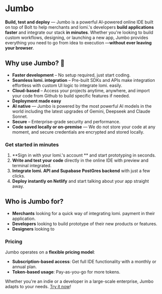 # **Jumbo**

**Build, test and deploy** — Jumbo is a powerful AI-powered online IDE built on top of Bolt to help merchants and lomi.'s developers **build applications faster** and integrate our stack **in minutes**. Whether you're looking to build custom workflows, designing, or launching a new app, Jumbo provides everything you need to go from idea to execution  —**without ever leaving your browser**.  

## **Why use Jumbo?** 🚀 
- **Faster development** – No setup required, just start coding.  
- **Seamless lomi. integration** – Pre-built SDKs and APIs make integration effortless with custom UI logic to integrate lomi. easily.
- **Cloud-based** – Access your projects anytime, anywhere, and import your code from Github to build specific features if needed.
- **Deployment made easy** 
- **AI native** — Jumbo is powered by the most powerful AI models in the world including the latest upgrades of Gemini, Deepseek and Claude Sonnet.
- **Secure** – Enterprise-grade security and performance.
- **Code saved locally or on-premise** — We do not store your code at any moment, and secure credentials are encrypted and stored locally. 

### **Get started in minutes**

1. **Sign in with your lomi.'s account ** and start prototyping in seconds. 
2. **Write and test your code** directly in the online IDE with preview and terminal integrated.
3. **Integrate lomi. API and Supabase PostGres backend** with just a few clicks.
4. **Deploy instantly on Netlify** and start talking about your app straight away. 

## **Who is Jumbo for?**

- **Merchants** looking for a quick way of integrating lomi. payment in their application.
- **Developers** looking to build prototype of their new products or features.
- **Designers** looking to 

### **Pricing**

Jumbo operates on a **flexible pricing model**:  
- **Subscription-based access**: Get full IDE functionality with a monthly or annual plan.  
- **Token-based usage**: Pay-as-you-go for more tokens.

Whether you're an indie or a developer in a large-scale enterprise, Jumbo adapts to your needs. [Try it now](https://jumbo.lomi.africa)! 
